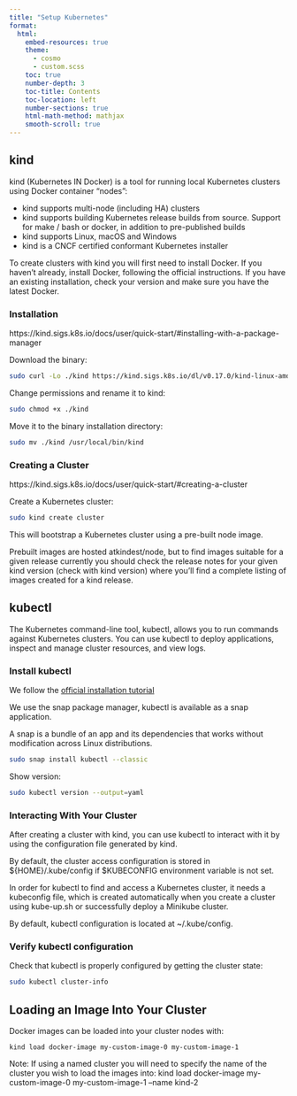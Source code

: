 ```yaml
---
title: "Setup Kubernetes" 
format: 
  html: 
    embed-resources: true
    theme: 
      - cosmo 
      - custom.scss 
    toc: true 
    number-depth: 3  
    toc-title: Contents 
    toc-location: left 
    number-sections: true 
    html-math-method: mathjax 
    smooth-scroll: true 
---
```


## kind

kind (Kubernetes IN Docker) is a tool for running local Kubernetes clusters using Docker container “nodes”:

- kind supports multi-node (including HA) clusters
- kind supports building Kubernetes release builds from source. Support for make / bash or docker, in addition to pre-published builds
- kind supports Linux, macOS and Windows
- kind is a CNCF certified conformant Kubernetes installer

To create clusters with kind you will first need to install Docker. If you haven't already, install Docker, following the official instructions. If you have an existing installation, check your version and make sure you have the latest Docker.

### Installation


https://kind.sigs.k8s.io/docs/user/quick-start/#installing-with-a-package-manager

Download the binary:


```bash
sudo curl -Lo ./kind https://kind.sigs.k8s.io/dl/v0.17.0/kind-linux-amd64
```

Change permissions and rename it to kind:

```bash
sudo chmod +x ./kind

```

Move it to the binary installation directory:

```bash
sudo mv ./kind /usr/local/bin/kind

```


### Creating a Cluster 


https://kind.sigs.k8s.io/docs/user/quick-start/#creating-a-cluster

Create a Kubernetes cluster: 

```bash
sudo kind create cluster

```

This will bootstrap a Kubernetes cluster using a pre-built node image. 

Prebuilt images are hosted atkindest/node, but to find images suitable for a given release currently you should check the release notes for your given kind version (check with kind version) where you'll find a complete listing of images created for a kind release.


## kubectl


The Kubernetes command-line tool, kubectl, allows you to run commands against Kubernetes clusters. You can use kubectl to deploy applications, inspect and manage cluster resources, and view logs. 


### Install kubectl

We follow the [official installation tutorial](https://kubernetes.io/docs/tasks/tools/install-kubectl-linux/)

We use the snap package manager, kubectl is available as a snap application.

A snap is a bundle of an app and its dependencies that works without modification across Linux distributions.


```bash
sudo snap install kubectl --classic

```

Show version:

```bash
sudo kubectl version --output=yaml

```

### Interacting With Your Cluster


After creating a cluster with kind, you can use kubectl to interact with it by using the configuration file generated by kind.

By default, the cluster access configuration is stored in ${HOME}/.kube/config if $KUBECONFIG environment variable is not set.

In order for kubectl to find and access a Kubernetes cluster, it needs a kubeconfig file, which is created automatically when you create a cluster using kube-up.sh or successfully deploy a Minikube cluster. 

By default, kubectl configuration is located at ~/.kube/config.


### Verify kubectl configuration 

Check that kubectl is properly configured by getting the cluster state:


```bash
sudo kubectl cluster-info

```


## Loading an Image Into Your Cluster 

Docker images can be loaded into your cluster nodes with:

`kind load docker-image my-custom-image-0 my-custom-image-1`

Note: If using a named cluster you will need to specify the name of the cluster you wish to load the images into: kind load docker-image my-custom-image-0 my-custom-image-1 --name kind-2
